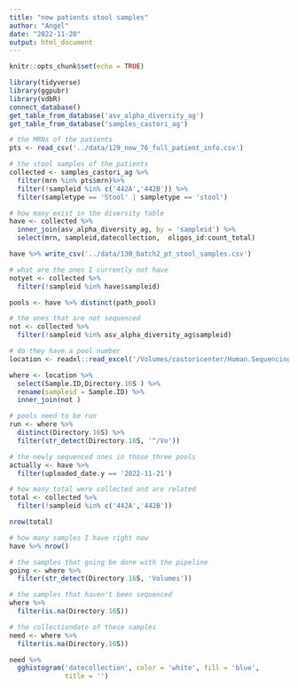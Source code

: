 ```yaml
---
title: "new patients stool samples"
author: "Angel"
date: "2022-11-20"
output: html_document
---
```


```r
knitr::opts_chunk$set(echo = TRUE)
```

```r
library(tidyverse)
library(ggpubr)
library(vdbR)
connect_database()
get_table_from_database('asv_alpha_diversity_ag')
get_table_from_database('samples_castori_ag')
```

```r
# the MRNs of the patients
pts <- read_csv('../data/129_new_76_full_patient_info.csv')

# the stool samples of the patients
collected <- samples_castori_ag %>% 
  filter(mrn %in% pts$mrn)%>% 
  filter(!sampleid %in% c('442A','442B')) %>% 
  filter(sampletype == 'Stool' | sampletype == 'stool')

# how many exist in the diversity table
have <- collected %>% 
  inner_join(asv_alpha_diversity_ag, by = 'sampleid') %>% 
  select(mrn, sampleid,datecollection,  oligos_id:count_total)

have %>% write_csv('../data/130_batch2_pt_stool_samples.csv')

# what are the ones I currently not have 
notyet <- collected %>% 
  filter(!sampleid %in% have$sampleid)
```


```r
pools <- have %>% distinct(path_pool)

# the ones that are not sequenced
not <- collected %>% 
  filter(!sampleid %in% asv_alpha_diversity_ag$sampleid)

# do they have a pool number
location <- readxl::read_excel('/Volumes/castoricenter/Human.Sequencing.Data/Sequenced.BMT.xlsx')

where <- location %>% 
  select(Sample.ID,Directory.16S ) %>% 
  rename(sampleid = Sample.ID) %>% 
  inner_join(not )

# pools need to be run
run <- where %>% 
  distinct(Directory.16S) %>% 
  filter(str_detect(Directory.16S, '^/Vo'))

# the newly sequenced ones in those three pools
actually <- have %>% 
  filter(uploaded_date.y == '2022-11-21')
```

```r
# how many total were collected and are related 
total <- collected %>% 
  filter(!sampleid %in% c('442A','442B'))

nrow(total)

# how many samples I have right now 
have %>% nrow()

# the samples that going be done with the pipeline
going <- where %>% 
  filter(str_detect(Directory.16S, 'Volumes'))

# the samples that haven't been sequenced
where %>% 
  filter(is.na(Directory.16S))

# the collectiondate of these samples
need <- where %>% 
  filter(is.na(Directory.16S))

need %>%
  gghistogram('datecollection', color = 'white', fill = 'blue',
              title = '')
  
```

